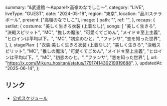   summary: "&武道館 〜Appare!×高嶺のなでしこ〜",
  category: "LIVE",
  liveType: "GUEST",
  date: "2024-05-18",
  region: "東京",
  location: "品川ステラボール",
  present: ["高嶺のなでしこ"],
  image: {
    path: "",
    ref: "",
  },
  recaps: {
    setlist: {
      costume: "美しく生きろ衣装 (上着なし)",
      songs: [
        "美しく生きろ",
        "決戦スピリット",
        "MC",
        "推しの魔法",
        "可愛くてごめん",
        "メイド☆至上主義",
        "ヒロインは平均以下。",
        "MC",
        "初恋のひと。",
        "ファンサ",
        "恋を知った世界",
      ],
    },
    stagePlan: [
      "衣装:美しく生きろ衣装 (上着なし)",
      "美しく生きろ",
      "決戦スピリット",
      "MC",
      "推しの魔法",
      "可愛くてごめん",
      "メイド☆至上主義",
      "ヒロインは平均以下。",
      "MC",
      "初恋のひと。",
      "ファンサ",
      "恋を知った世界",
    ],
    url: "https://x.com/Mikuru_hositani/status/1791741430219919688",
  },
  updatedAt: "2025-06-14",
};

## リンク

- [公式スケジュール](https://takanenonadeshiko.jp/?p=2034)
